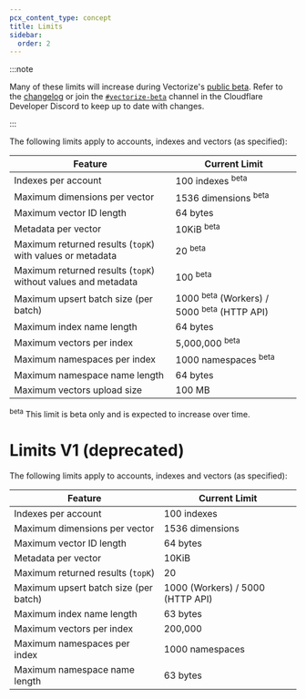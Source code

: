 ```yaml
---
pcx_content_type: concept
title: Limits
sidebar:
  order: 2
---
```


:::note

Many of these limits will increase during Vectorize's [public beta](/workers/platform/betas/). Refer to the [changelog](/vectorize/platform/changelog/) or join the [`#vectorize-beta`](https://discord.cloudflare.com/) channel in the Cloudflare Developer Discord to keep up to date with changes.

:::

The following limits apply to accounts, indexes and vectors (as specified):

| Feature                                                       | Current Limit                                                    |
| ------------------------------------------------------------- | ---------------------------------------------------------------- |
| Indexes per account                                           | 100 indexes <sup>beta</sup>                                      |
| Maximum dimensions per vector                                 | 1536 dimensions <sup>beta</sup>                                  |
| Maximum vector ID length                                      | 64 bytes                                                         |
| Metadata per vector                                           | 10KiB <sup>beta</sup>                                            |
| Maximum returned results (`topK`) with values or metadata     | 20 <sup>beta</sup>                                               |
| Maximum returned results (`topK`) without values and metadata | 100 <sup>beta</sup>                                              |
| Maximum upsert batch size (per batch)                         | 1000 <sup>beta</sup> (Workers) / 5000 <sup>beta</sup> (HTTP API) |
| Maximum index name length                                     | 64 bytes                                                         |
| Maximum vectors per index                                     | 5,000,000 <sup>beta</sup>                                        |
| Maximum namespaces per index                                  | 1000 namespaces <sup>beta</sup>                                  |
| Maximum namespace name length                                 | 64 bytes                                                         |
| Maximum vectors upload size                                   | 100 MB                                                           |

<sup>beta</sup> This limit is beta only and is expected to increase over time.

# Limits V1 (deprecated)

The following limits apply to accounts, indexes and vectors (as specified):

| Feature                               | Current Limit                    |
| ------------------------------------- | -------------------------------- |
| Indexes per account                   | 100 indexes                      |
| Maximum dimensions per vector         | 1536 dimensions                  |
| Maximum vector ID length              | 64 bytes                         |
| Metadata per vector                   | 10KiB                            |
| Maximum returned results (`topK`)     | 20                               |
| Maximum upsert batch size (per batch) | 1000 (Workers) / 5000 (HTTP API) |
| Maximum index name length             | 63 bytes                         |
| Maximum vectors per index             | 200,000                          |
| Maximum namespaces per index          | 1000 namespaces                  |
| Maximum namespace name length         | 63 bytes                         |
